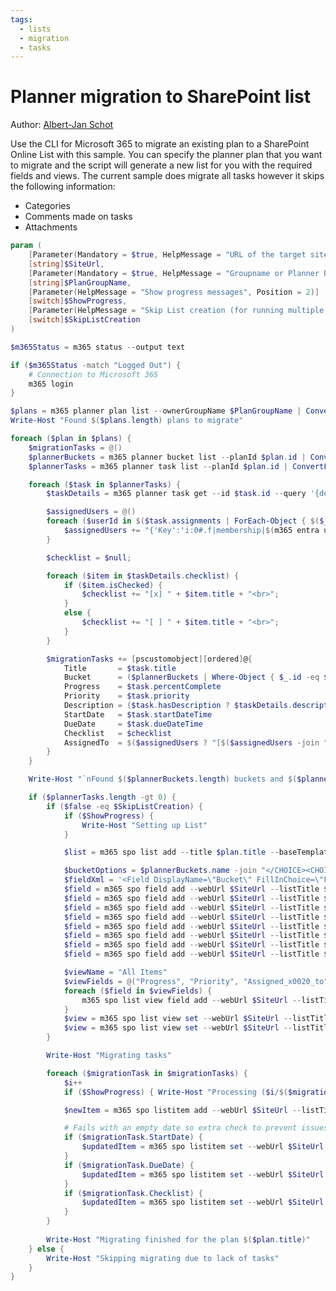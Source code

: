 ```yaml
---
tags:
  - lists
  - migration
  - tasks
---
```



# Planner migration to SharePoint list

Author: [Albert-Jan Schot](https://www.cloudappie.nl/migrate-planner-plan-list-climicrosoft365/)

Use the CLI for Microsoft 365 to migrate an existing plan to a SharePoint Online List with this sample. You can specify the planner plan that you want to migrate and the script will generate a new list for you with the required fields and views. The current sample does migrate all tasks however it skips the following information:

- Categories
- Comments made on tasks
- Attachments

<Tabs>
  <TabItem value="PowerShell">

  ```powershell
  param (
      [Parameter(Mandatory = $true, HelpMessage = "URL of the target site", Position = 0)]
      [string]$SiteUrl,
      [Parameter(Mandatory = $true, HelpMessage = "Groupname or Planner Plan name", Position = 1)]
      [string]$PlanGroupName,
      [Parameter(HelpMessage = "Show progress messages", Position = 2)]
      [switch]$ShowProgress,
      [Parameter(HelpMessage = "Skip List creation (for running multiple migrations without creating the list)", Position = 3)]
      [switch]$SkipListCreation
  )

  $m365Status = m365 status --output text

  if ($m365Status -match "Logged Out") {
      # Connection to Microsoft 365
      m365 login
  }

  $plans = m365 planner plan list --ownerGroupName $PlanGroupName | ConvertFrom-Json
  Write-Host "Found $($plans.length) plans to migrate"

  foreach ($plan in $plans) {
      $migrationTasks = @()
      $plannerBuckets = m365 planner bucket list --planId $plan.id | ConvertFrom-Json
      $plannerTasks = m365 planner task list --planId $plan.id | ConvertFrom-Json

      foreach ($task in $plannerTasks) {
          $taskDetails = m365 planner task get --id $task.id --query '{description: description, checklist: checklist.*.{isChecked: isChecked, title: title} }' | ConvertFrom-Json

          $assignedUsers = @()
          foreach ($userId in $($task.assignments | ForEach-Object { $($_).PSObject.Properties.Name })) {
              $assignedUsers += "{'Key':'i:0#.f|membership|$(m365 entra user get --id $userId --query "userPrincipalName" | ConvertFrom-Json)'}"
          }

          $checklist = $null;

          foreach ($item in $taskDetails.checklist) {
              if ($item.isChecked) {
                  $checklist += "[x] " + $item.title + "<br>";
              }
              else {
                  $checklist += "[ ] " + $item.title + "<br>";
              }
          }

          $migrationTasks += [pscustomobject][ordered]@{
              Title       = $task.title
              Bucket      = ($plannerBuckets | Where-Object { $_.id -eq $task.bucketId }).Name
              Progress    = $task.percentComplete
              Priority    = $task.priority
              Description = ($task.hasDescription ? $taskDetails.description : ' ')
              StartDate   = $task.startDateTime
              DueDate     = $task.dueDateTime
              Checklist   = $checklist
              AssignedTo  = $($assignedUsers ? "[$($assignedUsers -join ",")]" : $null)
          }
      }

      Write-Host "`nFound $($plannerBuckets.length) buckets and $($plannerTasks.length) tasks to migrate for the plan $($plan.title)"

      if ($plannerTasks.length -gt 0) {
          if ($false -eq $SkipListCreation) {
              if ($ShowProgress) {
                  Write-Host "Setting up List"
              }

              $list = m365 spo list add --title $plan.title --baseTemplate GenericList --webUrl $SiteUrl | ConvertFrom-Json

              $bucketOptions = $plannerBuckets.name -join "</CHOICE><CHOICE>"
              $fieldXml = '<Field DisplayName=\"Bucket\" FillInChoice=\"FALSE\" Format=\"Dropdown\" IsModern=\"TRUE\" Name=\"Bucket\" Title=\"Bucket\" Type=\"Choice\" ID=\"{e5a87c1b-14fe-4a0d-b2a1-69ed51aefe0a}\" SourceID=\"{be343550-aa79-4954-95f7-e7f3e1158888}\" StaticName=\"Bucket\" ColName=\"nvarchar7\" RowOrdinal=\"0\" Version=\"5\"><CHOICES><CHOICE>' + $bucketOptions + '</CHOICE></CHOICES></Field>';
              $field = m365 spo field add --webUrl $SiteUrl --listTitle $list.title --xml $fieldXml --options AddToAllContentTypes
              $field = m365 spo field add --webUrl $SiteUrl --listTitle $list.title --xml '<Field DisplayName=\"Assigned to\" Format=\"Dropdown\" IsModern=\"TRUE\" List=\"UserInfo\" Mult=\"TRUE\" Name=\"AssignedTo\" Title=\"AssignedTo\" Type=\"UserMulti\" UserSelectionMode=\"0\" UserSelectionScope=\"0\" ID=\"{38a2a5a8-5518-4242-9b9b-760777f5e7ea}\" SourceID=\"{50756447-36ab-447e-9b30-859b91aba49d}\" StaticName=\"AssignedTo\" />' --options AddToAllContentTypes
              $field = m365 spo field add --webUrl $SiteUrl --listTitle $list.title --xml '<Field DisplayName=\"Start date\" FriendlyDisplayFormat=\"Disabled\" Format=\"DateOnly\" IsModern=\"TRUE\" Name=\"Startdate\" Title=\"Start date\" Type=\"DateTime\" ID=\"{91ff7e76-118b-49e1-85dd-afda84856e96}\" SourceID=\"{50756447-36ab-447e-9b30-859b91aba49d}\" StaticName=\"Startdate\" ColName=\"datetime1\" RowOrdinal=\"0\" />' --options AddToAllContentTypes
              $field = m365 spo field add --webUrl $SiteUrl --listTitle $list.title --xml '<Field DisplayName=\"Due date\" FriendlyDisplayFormat=\"Disabled\" Format=\"DateOnly\" IsModern=\"TRUE\" Name=\"Duedate\" Title=\"Due date\" Type=\"DateTime\" ID=\"{23f7955a-1b1b-46f9-8b0f-316dbb37b63e}\" SourceID=\"{50756447-36ab-447e-9b30-859b91aba49d}\" StaticName=\"Duedate\" ColName=\"datetime2\" RowOrdinal=\"0\" />' --options AddToAllContentTypes
              $field = m365 spo field add --webUrl $SiteUrl --listTitle $list.title --xml '<Field AppendOnly=\"FALSE\" DisplayName=\"Checklist\" Format=\"Dropdown\" IsModern=\"TRUE\" IsolateStyles=\"TRUE\" Name=\"Checklist\" RichText=\"TRUE\" RichTextMode=\"FullHtml\" Title=\"Checklist\" Type=\"Note\" ID=\"{05f7b70d-eb7c-4428-afe6-ca9f2f22c5af}\" SourceID=\"{50756447-36ab-447e-9b30-859b91aba49d}\" StaticName=\"Checklist\" ColName=\"ntext2\" RowOrdinal=\"0\" CustomFormatter=\"\" Required=\"FALSE\" EnforceUniqueValues=\"FALSE\" Indexed=\"FALSE\" NumLines=\"6\" RestrictedMode=\"TRUE\" Version=\"1\" />' --options AddToAllContentTypes
              $field = m365 spo field add --webUrl $SiteUrl --listTitle $list.title --xml '<Field AppendOnly=\"FALSE\" DisplayName=\"Description\" Format=\"Dropdown\" IsModern=\"TRUE\" IsolateStyles=\"FALSE\" Name=\"Description\" RichText=\"FALSE\" RichTextMode=\"Compatible\" Title=\"Description\" Type=\"Note\" ID=\"{50d7e60e-ce7d-4428-afe6-ca9f2f22c5ce}\" SourceID=\"{50756447-36ab-447e-9b30-859b91aba49d}\" StaticName=\"Description\" ColName=\"ntext2\" RowOrdinal=\"0\" />' --options AddToAllContentTypes
              $field = m365 spo field add --webUrl $SiteUrl --listTitle $list.title --xml '<Field Type=\"Number\" DisplayName=\"Priority\" Required=\"FALSE\" EnforceUniqueValues=\"FALSE\" Indexed=\"FALSE\" ID=\"{a9639335-a3cf-41d2-a1fb-28d02c8ef09f}\" SourceID=\"{be343550-aa79-4954-95f7-e7f3e1158888}\" StaticName=\"Priority\" Name=\"Priority\" ColName=\"float1\" RowOrdinal=\"0\" CustomFormatter=\"{&quot;$schema&quot;:&quot;https://developer.microsoft.com/json-schemas/sp/v2/column-formatting.schema.json&quot;,&quot;elmType&quot;:&quot;div&quot;,&quot;style&quot;:{&quot;flex-wrap&quot;:&quot;wrap&quot;,&quot;display&quot;:&quot;flex&quot;},&quot;children&quot;:[{&quot;elmType&quot;:&quot;div&quot;,&quot;style&quot;:{&quot;box-sizing&quot;:&quot;border-box&quot;,&quot;padding&quot;:&quot;4px 8px 5px 8px&quot;,&quot;display&quot;:&quot;flex&quot;,&quot;border-radius&quot;:&quot;16px&quot;,&quot;height&quot;:&quot;24px&quot;,&quot;align-items&quot;:&quot;center&quot;,&quot;white-space&quot;:&quot;nowrap&quot;,&quot;overflow&quot;:&quot;hidden&quot;,&quot;margin&quot;:&quot;4px 4px 4px 4px&quot;},&quot;attributes&quot;:{&quot;class&quot;:{&quot;operator&quot;:&quot;:&quot;,&quot;operands&quot;:[{&quot;operator&quot;:&quot;==&quot;,&quot;operands&quot;:[&quot;[$Priority]&quot;,1]},&quot;sp-css-backgroundColor-BgRed sp-css-borderColor-WhiteFont&quot;,{&quot;operator&quot;:&quot;:&quot;,&quot;operands&quot;:[{&quot;operator&quot;:&quot;==&quot;,&quot;operands&quot;:[&quot;[$Priority]&quot;,3]},&quot;sp-css-backgroundColor-BgPeach sp-css-borderColor-PeachFont&quot;,{&quot;operator&quot;:&quot;:&quot;,&quot;operands&quot;:[{&quot;operator&quot;:&quot;==&quot;,&quot;operands&quot;:[&quot;[$Priority]&quot;,5]},&quot;sp-css-backgroundColor-BgGold&quot;,{&quot;operator&quot;:&quot;:&quot;,&quot;operands&quot;:[{&quot;operator&quot;:&quot;==&quot;,&quot;operands&quot;:[&quot;[$Priority]&quot;,9]},&quot;&quot;,{&quot;operator&quot;:&quot;:&quot;,&quot;operands&quot;:[{&quot;operator&quot;:&quot;==&quot;,&quot;operands&quot;:[&quot;[$Priority]&quot;,9]},&quot;sp-css-backgroundColor-BgMintGreen sp-css-borderColor-MintGreenFont&quot;,&quot;sp-field-borderAllRegular sp-field-borderAllSolid sp-css-borderColor-neutralSecondary&quot;]}]}]}]}]}},&quot;children&quot;:[{&quot;elmType&quot;:&quot;span&quot;,&quot;style&quot;:{&quot;line-height&quot;:&quot;16px&quot;,&quot;height&quot;:&quot;14px&quot;},&quot;attributes&quot;:{&quot;iconName&quot;:{&quot;operator&quot;:&quot;:&quot;,&quot;operands&quot;:[{&quot;operator&quot;:&quot;==&quot;,&quot;operands&quot;:[&quot;[$Priority]&quot;,1]},&quot;RingerSolid&quot;,{&quot;operator&quot;:&quot;:&quot;,&quot;operands&quot;:[{&quot;operator&quot;:&quot;==&quot;,&quot;operands&quot;:[&quot;[$Priority]&quot;,3]},&quot;Important&quot;,{&quot;operator&quot;:&quot;:&quot;,&quot;operands&quot;:[{&quot;operator&quot;:&quot;==&quot;,&quot;operands&quot;:[&quot;[$Priority]&quot;,5]},&quot;LocationDot&quot;,{&quot;operator&quot;:&quot;:&quot;,&quot;operands&quot;:[{&quot;operator&quot;:&quot;==&quot;,&quot;operands&quot;:[&quot;[$Priority]&quot;,&quot;&quot;]},&quot;Down&quot;,{&quot;operator&quot;:&quot;:&quot;,&quot;operands&quot;:[{&quot;operator&quot;:&quot;==&quot;,&quot;operands&quot;:[&quot;[$Priority]&quot;,9]},&quot;&quot;,&quot;&quot;]}]}]}]}]},&quot;class&quot;:{&quot;operator&quot;:&quot;:&quot;,&quot;operands&quot;:[{&quot;operator&quot;:&quot;==&quot;,&quot;operands&quot;:[&quot;[$Priority]&quot;,1]},&quot;sp-css-color-WhiteFont&quot;,{&quot;operator&quot;:&quot;:&quot;,&quot;operands&quot;:[{&quot;operator&quot;:&quot;==&quot;,&quot;operands&quot;:[&quot;[$Priority]&quot;,3]},&quot;sp-css-color-PeachFont&quot;,{&quot;operator&quot;:&quot;:&quot;,&quot;operands&quot;:[{&quot;operator&quot;:&quot;==&quot;,&quot;operands&quot;:[&quot;[$Priority]&quot;,5]},&quot;&quot;,{&quot;operator&quot;:&quot;:&quot;,&quot;operands&quot;:[{&quot;operator&quot;:&quot;==&quot;,&quot;operands&quot;:[&quot;[$Priority]&quot;,&quot;&quot;]},&quot;&quot;,{&quot;operator&quot;:&quot;:&quot;,&quot;operands&quot;:[{&quot;operator&quot;:&quot;==&quot;,&quot;operands&quot;:[&quot;[$Priority]&quot;,9]},&quot;sp-css-color-MintGreenFont&quot;,&quot;&quot;]}]}]}]}]}}},{&quot;elmType&quot;:&quot;span&quot;,&quot;style&quot;:{&quot;overflow&quot;:&quot;hidden&quot;,&quot;text-overflow&quot;:&quot;ellipsis&quot;,&quot;padding&quot;:&quot;0 3px&quot;},&quot;txtContent&quot;:&quot;=if(@currentField == 1, ''Urgent'', if(@currentField == 3, ''Important'', if(@currentField == 5, ''Medium'', if(@currentField == 9, '''', ''Low''))))&quot;,&quot;attributes&quot;:{&quot;class&quot;:{&quot;operator&quot;:&quot;:&quot;,&quot;operands&quot;:[{&quot;operator&quot;:&quot;==&quot;,&quot;operands&quot;:[&quot;[$Priority]&quot;,1]},&quot;sp-css-color-WhiteFont&quot;,{&quot;operator&quot;:&quot;:&quot;,&quot;operands&quot;:[{&quot;operator&quot;:&quot;==&quot;,&quot;operands&quot;:[&quot;[$Priority]&quot;,3]},&quot;sp-css-color-PeachFont&quot;,{&quot;operator&quot;:&quot;:&quot;,&quot;operands&quot;:[{&quot;operator&quot;:&quot;==&quot;,&quot;operands&quot;:[&quot;[$Priority]&quot;,5]},&quot;sp-css-color-GoldFont&quot;,{&quot;operator&quot;:&quot;:&quot;,&quot;operands&quot;:[{&quot;operator&quot;:&quot;==&quot;,&quot;operands&quot;:[&quot;[$Priority]&quot;,0]},9,{&quot;operator&quot;:&quot;:&quot;,&quot;operands&quot;:[{&quot;operator&quot;:&quot;==&quot;,&quot;operands&quot;:[&quot;[$Priority]&quot;,9]},&quot;sp-css-color-MintGreenFont&quot;,&quot;&quot;]}]}]}]}]}}}]}]}\" Version=\"23\" />'  --options AddToAllContentTypes
              $field = m365 spo field add --webUrl $SiteUrl --listTitle $list.title --xml '<Field CommaSeparator=\"TRUE\" CustomUnitOnRight=\"TRUE\" DisplayName=\"Progress\" Format=\"Dropdown\" IsModern=\"TRUE\" Name=\"Progress\" Percentage=\"FALSE\" Title=\"Progress\" Type=\"Number\" Unit=\"None\" ID=\"{abea0d9d-83b8-4d57-9c68-8b56ad4066c9}\" SourceID=\"{be343550-aa79-4954-95f7-e7f3e1158888}\" StaticName=\"Progress\" ColName=\"float2\" RowOrdinal=\"0\" CustomFormatter=\"{&quot;$schema&quot;:&quot;https://developer.microsoft.com/json-schemas/sp/v2/column-formatting.schema.json&quot;,&quot;elmType&quot;:&quot;div&quot;,&quot;style&quot;:{&quot;flex-wrap&quot;:&quot;wrap&quot;,&quot;display&quot;:&quot;flex&quot;},&quot;children&quot;:[{&quot;elmType&quot;:&quot;div&quot;,&quot;style&quot;:{&quot;box-sizing&quot;:&quot;border-box&quot;,&quot;padding&quot;:&quot;4px 8px 5px 8px&quot;,&quot;display&quot;:&quot;flex&quot;,&quot;border-radius&quot;:&quot;16px&quot;,&quot;height&quot;:&quot;24px&quot;,&quot;align-items&quot;:&quot;center&quot;,&quot;white-space&quot;:&quot;nowrap&quot;,&quot;overflow&quot;:&quot;hidden&quot;,&quot;margin&quot;:&quot;4px 4px 4px 4px&quot;},&quot;attributes&quot;:{&quot;class&quot;:{&quot;operator&quot;:&quot;:&quot;,&quot;operands&quot;:[{&quot;operator&quot;:&quot;==&quot;,&quot;operands&quot;:[&quot;@currentField&quot;,0]},&quot;sp-css-backgroundColor-BgLightGray sp-css-borderColor-LightGrayFont&quot;,{&quot;operator&quot;:&quot;:&quot;,&quot;operands&quot;:[{&quot;operator&quot;:&quot;==&quot;,&quot;operands&quot;:[&quot;@currentField&quot;,50]},&quot;sp-css-backgroundColor-BgGold sp-css-borderColor-GoldFont&quot;,{&quot;operator&quot;:&quot;:&quot;,&quot;operands&quot;:[{&quot;operator&quot;:&quot;==&quot;,&quot;operands&quot;:[&quot;@currentField&quot;,100]},&quot;sp-css-backgroundColor-BgGreen sp-css-borderColor-WhiteFont&quot;,{&quot;operator&quot;:&quot;:&quot;,&quot;operands&quot;:[{&quot;operator&quot;:&quot;==&quot;,&quot;operands&quot;:[&quot;@currentField&quot;,&quot;&quot;]},&quot;&quot;,&quot;sp-field-borderAllRegular sp-field-borderAllSolid sp-css-borderColor-neutralSecondary&quot;]}]}]}]}},&quot;children&quot;:[{&quot;elmType&quot;:&quot;span&quot;,&quot;style&quot;:{&quot;line-height&quot;:&quot;16px&quot;,&quot;height&quot;:&quot;14px&quot;},&quot;attributes&quot;:{&quot;iconName&quot;:{&quot;operator&quot;:&quot;:&quot;,&quot;operands&quot;:[{&quot;operator&quot;:&quot;==&quot;,&quot;operands&quot;:[&quot;@currentField&quot;,0]},&quot;CircleRing&quot;,{&quot;operator&quot;:&quot;:&quot;,&quot;operands&quot;:[{&quot;operator&quot;:&quot;==&quot;,&quot;operands&quot;:[&quot;@currentField&quot;,50]},&quot;CircleHalfFull&quot;,{&quot;operator&quot;:&quot;:&quot;,&quot;operands&quot;:[{&quot;operator&quot;:&quot;==&quot;,&quot;operands&quot;:[&quot;@currentField&quot;,100]},&quot;CircleFill&quot;,{&quot;operator&quot;:&quot;:&quot;,&quot;operands&quot;:[{&quot;operator&quot;:&quot;==&quot;,&quot;operands&quot;:[&quot;@currentField&quot;,&quot;&quot;]},&quot;&quot;,&quot;&quot;]}]}]}]},&quot;class&quot;:{&quot;operator&quot;:&quot;:&quot;,&quot;operands&quot;:[{&quot;operator&quot;:&quot;==&quot;,&quot;operands&quot;:[&quot;@currentField&quot;,0]},&quot;sp-css-color-LightGrayFont&quot;,{&quot;operator&quot;:&quot;:&quot;,&quot;operands&quot;:[{&quot;operator&quot;:&quot;==&quot;,&quot;operands&quot;:[&quot;@currentField&quot;,50]},&quot;sp-css-color-GoldFont&quot;,{&quot;operator&quot;:&quot;:&quot;,&quot;operands&quot;:[{&quot;operator&quot;:&quot;==&quot;,&quot;operands&quot;:[&quot;@currentField&quot;,100]},&quot;sp-css-color-WhiteFont&quot;,{&quot;operator&quot;:&quot;:&quot;,&quot;operands&quot;:[{&quot;operator&quot;:&quot;==&quot;,&quot;operands&quot;:[&quot;@currentField&quot;,&quot;&quot;]},&quot;&quot;,&quot;&quot;]}]}]}]}}},{&quot;elmType&quot;:&quot;span&quot;,&quot;style&quot;:{&quot;overflow&quot;:&quot;hidden&quot;,&quot;text-overflow&quot;:&quot;ellipsis&quot;,&quot;padding&quot;:&quot;0 3px&quot;},&quot;txtContent&quot;:&quot;=if(@currentField == 100, ''Completed'', if(@currentField == 50, ''Completed'', if(@currentField == 0, ''Not started'', '''')))&quot;,&quot;attributes&quot;:{&quot;class&quot;:{&quot;operator&quot;:&quot;:&quot;,&quot;operands&quot;:[{&quot;operator&quot;:&quot;==&quot;,&quot;operands&quot;:[&quot;@currentField&quot;,0]},&quot;sp-field-fontSizeSmall sp-css-color-LightGrayFont&quot;,{&quot;operator&quot;:&quot;:&quot;,&quot;operands&quot;:[{&quot;operator&quot;:&quot;==&quot;,&quot;operands&quot;:[&quot;@currentField&quot;,50]},&quot;sp-field-fontSizeSmall sp-css-color-GoldFont&quot;,{&quot;operator&quot;:&quot;:&quot;,&quot;operands&quot;:[{&quot;operator&quot;:&quot;==&quot;,&quot;operands&quot;:[&quot;@currentField&quot;,100]},&quot;sp-field-fontSizeSmall sp-css-color-WhiteFont&quot;,{&quot;operator&quot;:&quot;:&quot;,&quot;operands&quot;:[{&quot;operator&quot;:&quot;==&quot;,&quot;operands&quot;:[&quot;@currentField&quot;,&quot;&quot;]},&quot;&quot;,&quot;&quot;]}]}]}]}}}]}]}\" Version=\"2\" />' --options AddToAllContentTypes

              $viewName = "All Items"
              $viewFields = @("Progress", "Priority", "Assigned_x0020_to", "Due date", "Start date");
              foreach ($field in $viewFields) {
                  m365 spo list view field add --webUrl $SiteUrl --listTitle $list.title --viewTitle $viewName --title $field
              }
              $view = m365 spo list view set --webUrl $SiteUrl --listTitle $list.title --title $viewName --ViewQuery '<GroupBy Collapse=\"TRUE\" GroupLimit=\"30\"><FieldRef Name=\"Bucket\" /></GroupBy><OrderBy><FieldRef Name=\"ID\" /></OrderBy>'
              $view = m365 spo list view set --webUrl $SiteUrl --listTitle $list.title --title $viewName --ViewType2 "TILES"
          }

          Write-Host "Migrating tasks"

          foreach ($migrationTask in $migrationTasks) {
              $i++
              if ($ShowProgress) { Write-Host "Processing ($i/$($migrationTasks.length))" }

              $newItem = m365 spo listitem add --webUrl $SiteUrl --listTitle $plan.title --Title $migrationTask.Title --Bucket $migrationTask.Bucket --Progress $migrationTask.Progress --Description $migrationTask.Description --Assigned_x0020_to $migrationTask.AssignedTo --Priority $migrationTask.Priority | ConvertFrom-Json -AsHashtable

              # Fails with an empty date so extra check to prevent issues
              if ($migrationTask.StartDate) {
                  $updatedItem = m365 spo listitem set --webUrl $SiteUrl --listTitle $plan.title --id $newItem.Id --Start_x0020_date $migrationTask.StartDate
              }
              if ($migrationTask.DueDate) {
                  $updatedItem = m365 spo listitem set --webUrl $SiteUrl --listTitle $plan.title --id $newItem.Id --Due_x0020_date $migrationTask.DueDate
              }
              if ($migrationTask.Checklist) {
                  $updatedItem = m365 spo listitem set --webUrl $SiteUrl --listTitle $plan.title --id $newItem.Id --Checklist $migrationTask.Checklist
              }
          }
          
          Write-Host "Migrating finished for the plan $($plan.title)"
      } else {
          Write-Host "Skipping migrating due to lack of tasks"
      }
  }
  ```

  </TabItem>
</Tabs>

